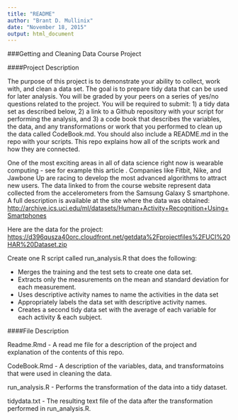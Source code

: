 ```yaml
---
title: "README"
author: "Brant D. Mullinix"
date: "November 18, 2015"
output: html_document
---
```

###Getting and Cleaning Data Course Project

####Project Description

The purpose of this project is to demonstrate your ability to collect, work with, and clean a data set. The goal is to prepare tidy data that can be used for later analysis. You will be graded by your peers on a series of yes/no questions related to the project. You will be required to submit: 1) a tidy data set as described below, 2) a link to a Github repository with your script for performing the analysis, and 3) a code book that describes the variables, the data, and any transformations or work that you performed to clean up the data called CodeBook.md. You should also include a README.md in the repo with your scripts. This repo explains how all of the scripts work and how they are connected.  

One of the most exciting areas in all of data science right now is wearable computing - see for example this article . Companies like Fitbit, Nike, and Jawbone Up are racing to develop the most advanced algorithms to attract new users. The data linked to from the course website represent data collected from the accelerometers from the Samsung Galaxy S smartphone. A full description is available at the site where the data was obtained:  <http://archive.ics.uci.edu/ml/datasets/Human+Activity+Recognition+Using+Smartphones>

Here are the data for the project: <https://d396qusza40orc.cloudfront.net/getdata%2Fprojectfiles%2FUCI%20HAR%20Dataset.zip>

Create one R script called run_analysis.R that does the following:

- Merges the training and the test sets to create one data set.
- Extracts only the measurements on the mean and standard deviation for each measurement.
- Uses descriptive activity names to name the activities in the data set
- Appropriately labels the data set with descriptive activity names.
- Creates a second tidy data set with the average of each variable for each activity & each subject.


####File Description

Readme.Rmd - A read me file for a description of the project and explanation of the contents of this repo.

CodeBook.Rmd - A description of the variables, data, and transformatoins that were used in cleaning the data.

run_analysis.R - Performs the transformation of the data into a tidy dataset.

tidydata.txt - The resulting text file of the data after the transformation performed in run_analysis.R.
